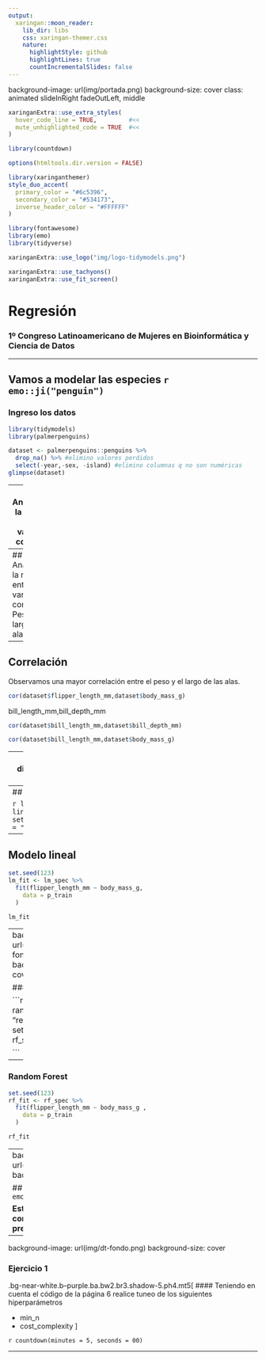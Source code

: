 ```yaml
---
output:
  xaringan::moon_reader:
    lib_dir: libs
    css: xaringan-themer.css
    nature:
      highlightStyle: github
      highlightLines: true
      countIncrementalSlides: false
---
```


background-image: url(img/portada.png)
background-size: cover
class: animated slideInRight fadeOutLeft, middle

```r
xaringanExtra::use_extra_styles(
  hover_code_line = TRUE,         #<<
  mute_unhighlighted_code = TRUE  #<<
)
```


```r
library(countdown)
```

```r
options(htmltools.dir.version = FALSE)
```

```r
library(xaringanthemer)
style_duo_accent(
  primary_color = "#6c5396",
  secondary_color = "#534173",
  inverse_header_color = "#FFFFFF"
)
```

```r
library(fontawesome)
library(emo)
library(tidyverse)
```

```r
xaringanExtra::use_logo("img/logo-tidymodels.png")
```


```r
xaringanExtra::use_tachyons()
xaringanExtra::use_fit_screen()
```


# Regresión


### 1º Congreso Latinoamericano de Mujeres en Bioinformática y Ciencia de Datos

---

## Vamos a modelar las especies `r emo::ji("penguin")`

### Ingreso los datos 
```r
library(tidymodels) 
library(palmerpenguins)

dataset <- palmerpenguins::penguins %>%
  drop_na() %>% #elimino valores perdidos
  select(-year,-sex, -island) #elimino columnas q no son numéricas
glimpse(dataset)
```

---
## Analizamos la relación entre variables continuas

Ancho y largo de pico

```r
ggplot(dataset,aes(bill_length_mm,bill_depth_mm)) +
  geom_point()
```

No vemos mucha correlación


---
## Analizamos la relación entre variables continuas
Peso y largo de alas
```r
ggplot(dataset,aes(flipper_length_mm,body_mass_g)) +
  geom_point()
```


---
## Correlación

Observamos una mayor correlación entre el peso y el largo de las alas.

```r
cor(dataset$flipper_length_mm,dataset$body_mass_g)
```
bill_length_mm,bill_depth_mm
```r
cor(dataset$bill_length_mm,dataset$bill_depth_mm)
```

```r
cor(dataset$bill_length_mm,dataset$body_mass_g)
```

---
## Vamos a dividir el set de datos 

```r
library(rsample)
p_split <- dataset %>%
  `initial_split`(prop=0.75)

p_train <- training(p_split)
p_test  <- testing(p_split)
p_split

```


Estos son los datos de entrenamiento/prueba/total 

* __Vamos a _entrenar_ con 250 muestras__
* __Vamos a _validar_ con 83 muestras__
* __Datos totales: 333__

---
## Modelo lineal

```r
lm_spec <- linear_reg() %>%
  set_engine(engine = "lm")
lm_spec
```

---
## Modelo lineal

```r
set.seed(123)
lm_fit <- lm_spec %>%
  fit(flipper_length_mm ~ body_mass_g,
    data = p_train
  )

lm_fit
```

---
background-image: url(img/rf-fondo.png)
background-size: cover

### Random Forest

```r
rf_spec <- rand_forest(mode = "regression") %>%
  set_engine("ranger")
rf_spec

```

---

### Random Forest

```r
set.seed(123)
rf_fit <- rf_spec %>%
  fit(flipper_length_mm ~ body_mass_g ,
    data = p_train
  )

rf_fit

```
---
background-image: url(img/dt-fondo.png)
background-size: cover

## Testing set  `r emo::ji("crystal_ball")`

__Esta es la etapa conocida como predicción__ 




---

background-image: url(img/dt-fondo.png)
background-size: cover


### Ejercicio 1 

.bg-near-white.b--purple.ba.bw2.br3.shadow-5.ph4.mt5[
#### Teniendo en cuenta el código de la página 6 realice tuneo de los siguientes hiperparámetros

* min_n
* cost_complexity
]

`r countdown(minutes = 5, seconds = 00)`


---

